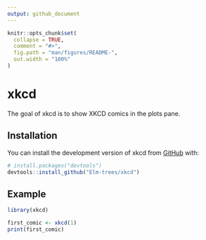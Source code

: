 ```yaml
---
output: github_document
---
```


<!-- README.md is generated from README.Rmd. Please edit that file -->

```r
knitr::opts_chunk$set(
  collapse = TRUE,
  comment = "#>",
  fig.path = "man/figures/README-",
  out.width = "100%"
)
```

# xkcd

<!-- badges: start -->
<!-- badges: end -->

The goal of xkcd is to show XKCD comics in the plots pane.

## Installation

You can install the development version of xkcd from [GitHub](https://github.com/) with:

``` r
# install.packages("devtools")
devtools::install_github("Elm-trees/xkcd")
```

## Example

```r
library(xkcd)

first_comic <- xkcd(1)
print(first_comic)
```
